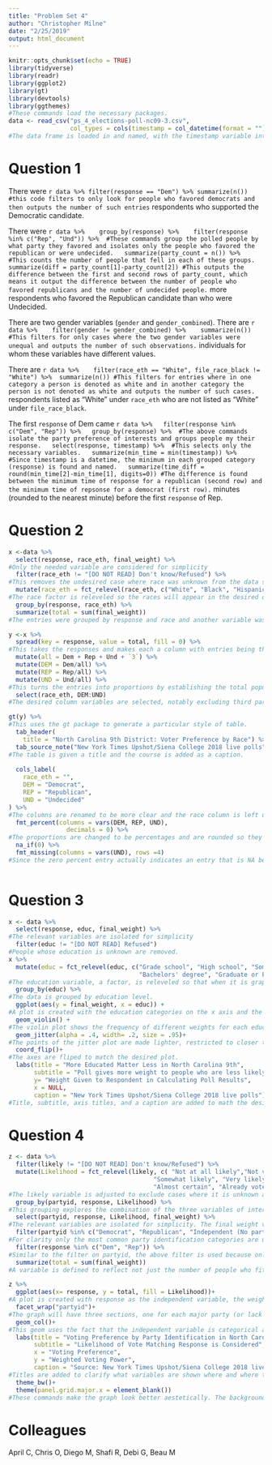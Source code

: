 ```yaml
---
title: "Problem Set 4"
author: "Christopher Milne"
date: "2/25/2019"
output: html_document
---
```


```r
knitr::opts_chunk$set(echo = TRUE)
library(tidyverse)
library(readr)
library(ggplot2)
library(gt)
library(devtools)
library(ggthemes)
#These commands load the necessary packages.
data <- read_csv("ps_4_elections-poll-nc09-3.csv", 
                 col_types = cols(timestamp = col_datetime(format = "")))
#The data frame is loaded in and named, with the timestamp variable interpreted as a datetime so it is easier to work with later.
```
# Question 1
There were 
`r data %>% filter(response == "Dem") %>% summarize(n())
#this code filters to only look for people who favored democrats and then outputs the number of such entries` 
respondents who supported the Democratic candidate.

There were `r data %>% 
  group_by(response) %>% 
  filter(response %in% c("Rep", "Und")) %>% 
#These commands group the polled people by what party they favored and isolates only the people who favored the republican or were undecided.
  summarize(party_count = n()) %>% 
#This counts the number of people that fell in each of these groups.
  summarize(diff = party_count[1]-party_count[2])
#This outputs the difference between the first and second rows of party_count, which means it output the difference between the number of people who favored republicans and the number of undecided people.` 
  more respondents who favored the Republican candidate than who were Undecided.

There are two gender variables (`gender` and `gender_combined`). There are `r data %>% 
  filter(gender != gender_combined) %>% 
  summarize(n())
#This filters for only cases where the two gender variables were unequal and outputs the number of such observations.`
  individuals for whom these variables have different values.

There are `r data %>% 
  filter(race_eth == "White", file_race_black != "White") %>% 
summarize(n())
#This filters for entries where in one category a person is denoted as white and in another category the person is not denoted as white and outputs the number of such cases.` 
respondents listed as “White” under `race_eth` who are not listed as “White” under `file_race_black`.

The first `response` of Dem came `r data %>%
  filter(response %in% c("Dem", "Rep")) %>%
  group_by(response) %>% 
#The above commands isolate the party preference of interests and groups people my their response.
  select(response, timestamp) %>% 
#This selects only the necessary variables.
  summarize(min_time = min(timestamp)) %>% 
#Since timestamp is a datetime, the minimum in each grouped category (response) is found and named.
  summarize(time_diff = round(min_time[2]-min_time[1], digits=0))
#The difference is found between the minimum time of response for a republican (second row) and the minimum time of repsonse for a democrat (first row).` 
  minutes (rounded to the nearest minute) before the first `response` of Rep.



# Question 2
```r
x <-data %>% 
  select(response, race_eth, final_weight) %>% 
#Only the needed variable are considered for simplicity
  filter(race_eth != "[DO NOT READ] Don't know/Refused") %>% 
#This removes the undesired case where race was unknown from the data set
  mutate(race_eth = fct_relevel(race_eth, c("White", "Black", "Hispanic", "Asian", "Other"))) %>%
#The race factor is releveled so the races will appear in the desired order when race_eth is later used as a variable in the table.
  group_by(response, race_eth) %>%
  summarize(total = sum(final_weight))
#The entries were grouped by response and race and another variable was added to account not only for how many people were in each group, but also how these people were weighted in the pollling.

y <-x %>% 
  spread(key = response, value = total, fill = 0) %>% 
#This takes the responses and makes each a column with entries being the weighted total. NA values are made to be zero so math functions can still act on them.
  mutate(all = Dem + Rep + Und + `3`) %>% 
  mutate(DEM = Dem/all) %>% 
  mutate(REP = Rep/all) %>% 
  mutate(UND = Und/all) %>% 
#This turns the entries into proportions by establishing the total population for each row and dividing the number of entries in a particular race-repsonse group by this overall row (race) population. Third party preferences are not made to be an output, but they are accounted for so the proportions are not actificially altered by excluding people with third party preferences.
  select(race_eth, DEM:UND)
#The desired column variables are selected, notably excluding third party as a response variable.

gt(y) %>% 
#This uses the gt package to generate a particular style of table.
  tab_header(
    title = "North Carolina 9th District: Voter Preference by Race") %>% 
  tab_source_note("New York Times Upshot/Siena College 2018 live polls") %>% 
#The table is given a title and the course is added as a caption.
  
  cols_label(
    race_eth = "",
    DEM = "Democrat",
    REP = "Republican",
    UND = "Undecided"
) %>% 
#The columns are renamed to be more clear and the race column is left unlabeled to match the desired table.
  fmt_percent(columns = vars(DEM, REP, UND),
                decimals = 0) %>% 
#The proportions are changed to be percentages and are rounded so they don't have any decimals.
  na_if(0) %>%
  fmt_missing(columns = vars(UND), rows =4)
#Since the zero percent entry actually indicates an entry that is NA because there were no repsonses applying to it, the entry is changed to indicate that there is no data for that cell by first making the 0 an NA and then making NA a missing entry.
  
```

# Question 3
```r
x <- data %>% 
  select(response, educ, final_weight) %>% 
#The relevant variables are isolated for simplicity
  filter(educ != "[DO NOT READ] Refused")
#People whose education is unknown are removed.
x %>% 
  mutate(educ = fct_relevel(educ, c("Grade school", "High school", "Some college or trade school",
                                    "Bachelors' degree", "Graduate or Professional Degree"))) %>% 
#The education variable, a factor, is releveled so that when it is graphed later the different possibilities appear in the desired order.
  group_by(educ) %>% 
#The data is grouped by education level.
  ggplot(aes(y = final_weight, x = educ)) +
#A plot is created with the education categories on the x axis and the weight on the y axis. This is opposite of what is ultimately desired so that the continuous variable is put on the y axis.
  geom_violin() +
#The violin plot shows the frequency of different weights for each education category. It is put before the jitter plot so the points of the jitter go on top of the violin.
  geom_jitter(alpha = .4, width= .2, size = .95)+
#The points of the jitter plot are made lighter, restricted to closer to the center of the violin and made slightly smaller to better match the model plot.  
  coord_flip()+
#The axes are fliped to match the desired plot.
  labs(title = "More Educated Matter Less in North Carolina 9th",
       subtitle = "Poll gives more weight to people who are less likely to participate in polls",
       y= "Weight Given to Respondent in Calculating Poll Results",
       x = NULL,
       caption = "New York Times Upshot/Siena College 2018 live polls")
#Title, subtitle, axis titles, and a caption are added to math the desired plot. The axis labels reflect the fact that a coordinate flip was performed.
```

# Question 4
```r
z <- data %>% 
  filter(likely != "[DO NOT READ] Don't know/Refused") %>% 
  mutate(Likelihood = fct_relevel(likely, c( "Not at all likely","Not very likely",
                                        "Somewhat likely", "Very likely",
                                        "Almost certain", "Already voted"))) %>% 
#The likely variable is adjusted to exclude cases where it is unknown and it is releveled so that the variable can later be applied in the graph meaningfully and having a logical order. It is renamed Likelihood for clarity when it is used in the graph later.
  group_by(partyid, response, Likelihood) %>% 
#This grouping explores the combination of the three variables of interest.
  select(partyid, response, Likelihood, final_weight) %>% 
#The relevant variables are isolated for simplicity. The final weight variable is necessary so that poll counts can reflect more accurately the necessary ajustments due to sampling error.
  filter(partyid %in% c("Democrat", "Republican", "Independent (No party)")) %>% 
#For clarity only the most common party identification categories are used. Other groups would be too small in comparison to be particularly illuminating.
  filter(response %in% c("Dem", "Rep")) %>% 
#Similar to the filter on partyid, the above filter is used because only the most popular responses are frequent enough to provide useful information.
  summarize(total = sum(final_weight))
#A variable is defined to reflect not just the number of people who fit a particular category, but also the weight of these people based on the response limitations of polling.

z %>% 
  ggplot(aes(x= response, y = total, fill = Likelihood))+
#A plot is created with response as the independent variable, the weighted voting power as the dependent variable, and likelihood of the voter actually voting as they say indicated by the fill color.
  facet_wrap("partyid")+
#The graph will have three sections, one for each major party (or lack thereof).
  geom_col()+
#This geom uses the fact that the independent variable is categorical and the dependent variable is numerical. (It also allows fill.)
  labs(title = "Voting Preference by Party Identification in North Carolina's 9th District",
       subtitle = "Likelihood of Vote Matching Response is Considered",
       x = "Voting Preference",
       y = "Weighted Voting Power",
       caption = "Source: New York Times Upshot/Siena College 2018 live polls")+
#Titles are added to clarify what variables are shown where and where the data comes from.
  theme_bw()+
  theme(panel.grid.major.x = element_blank())
#These commands make the graph look better aestetically. The background is made to be white and the verticle lines (which contribute nothing to the graph's readability) are removed.
```

# Colleagues
April C, Chris O, Diego M, Shafi R, Debi G, Beau M
